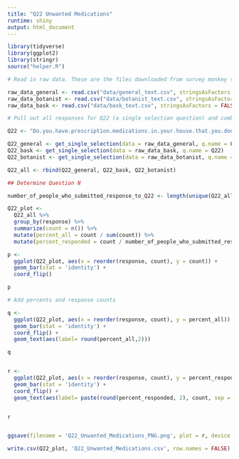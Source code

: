 ```yaml
---
title: "Q22 Unwanted Medications"
runtime: shiny
output: html_document
---
```



```r
library(tidyverse)
library(ggplot2)
library(stringr)
source("helper.R")
```


```r
# Read in raw data. These are the files downloaded from survey monkey saved as a .csv

raw_data_general <- read.csv("data/general_text.csv", stringsAsFactors = FALSE)
raw_data_botanist <- read.csv("data/botanist_text.csv", stringsAsFactors = FALSE)
raw_data_bask <- read.csv("data/bask_text.csv", stringsAsFactors = FALSE)

```


```r
# Pull out all responses for Q22 (a single selection question) and combine

Q22 <- "Do.you.have.prescription.medications.in.your.house.that.you.don.t.want.to.use.and.currently.need.to.get.rid.of."

Q22_general <- get_single_selection(data = raw_data_general, q.name = Q22)
Q22_bask <- get_single_selection(data = raw_data_bask, q.name = Q22)
Q22_botanist <- get_single_selection(data = raw_data_botanist, q.name = Q22)

Q22_all <- rbind(Q22_general, Q22_bask, Q22_botanist)

## Determine Question N

number_of_people_who_submitted_response_to_Q22 <- length(unique(Q22_all$id))

```

```r

Q22_plot <- 
  Q22_all %>%
  group_by(response) %>%
  summarize(count = n()) %>%
  mutate(percent_all = count / sum(count)) %>%
  mutate(percent_responded = count / number_of_people_who_submitted_response_to_Q22)

p <- 
  ggplot(Q22_plot, aes(x = reorder(response, count), y = count)) +
  geom_bar(stat = 'identity') + 
  coord_flip()

p

```

```r
# Add percents and response counts

q <- 
  ggplot(Q22_plot, aes(x = reorder(response, count), y = percent_all)) +
  geom_bar(stat = 'identity') +
  coord_flip() +
  geom_text(aes(label= round(percent_all,2)))

q


r <- 
  ggplot(Q22_plot, aes(x = reorder(response, count), y = percent_responded)) +
  geom_bar(stat = 'identity') +
  coord_flip() +
  geom_text(aes(label= paste(round(percent_responded, 2), count, sep = "***")))


r



```


```r

ggsave(filename = 'Q22_Unwanted_Medications_PNG.png', plot = r, device = 'png')

```

```r

write.csv(Q22_plot, 'Q22_Unwanted_Medications.csv', row.names = FALSE)

```




